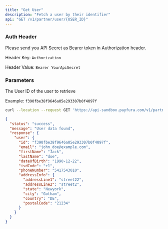 ```yaml
---
title: "Get User"
description: "Fetch a user by their identifier"
api: "GET /v1/partner/user/{USER_ID}"
---
```


### Auth Header

Please send you API Secret as Bearer token in Authorization header.

Header Key: `Authorization`

Header Value: `Bearer YourApiSecret`
### Parameters

<Param path="USER_ID" type="string" required>

The User ID of the user to retrieve

Example: `f390fbe38f9646a05e293307b0f4097f`

</Param>

<RequestExample>

```bash Request Example
curl --location --request GET 'https://api-sandbox.payfura.com/v1/partner/user/f390fbe38f9646a05e293307b0f4097f'
```

</RequestExample>

<ResponseExample>

```json Body
{
  "status": "success",
  "message": "User data found",
  "response": {
    "user": {
      "id": "f390fbe38f9646a05e293307b0f4097f",
      "email": "john_doe@example.com",
      "firstName": "Jack",
      "lastName": "doe",
      "dateOfBirth": "1990-12-22",
      "isdCode": "+1",
      "phoneNumber": "5417543010",
      "addressInfo": {
        "addressLine1": "street22",
        "addressLine2": "street2",
        "state": "Newyork",
        "city": "Gotham",
        "country": "DE",
        "postalCode": "21234"
      }
    }
  }
}
```

</ResponseExample>